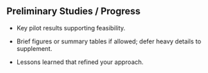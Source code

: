 ## Preliminary Studies / Progress

- Key pilot results supporting feasibility.

- Brief figures or summary tables if allowed; defer heavy details to supplement.

- Lessons learned that refined your approach.

